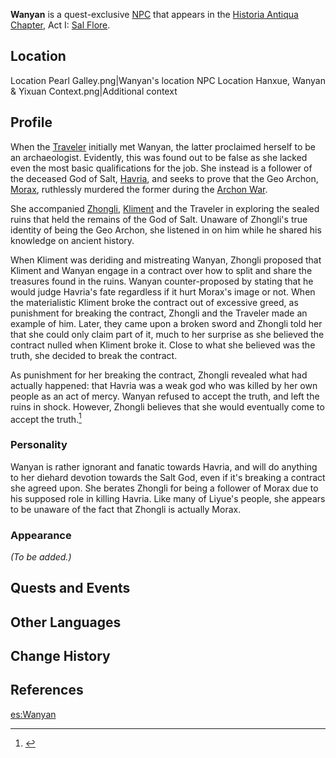 {{Meta
<!-- REMOVE THIS TEMPLATE AFTER ADDING MISSING INFO -->
|missing_NPC_profile  = yes
}}
{{Character Infobox
|type             = Quest NPC
|image            = NPC Wanyan.png
|region           = Liyue
|title            = Archaeologist
|title2           = God of Salt Devotee
|affiliation      = Yinyuan Hall
|voiceJP          = [http://amuleto.jp/talents/watanabechihiro.html Watanabe Chihiro (渡辺 千絢)]<ref>Amuleto: [http://amuleto.jp/talents/watanabechihiro.html JP VA's Profile]</ref>
}}
'''Wanyan''' {{Lang|zh=宛煙|zh_rm=Wǎnyān}} is a quest-exclusive [[NPC]] that appears in the [[Historia Antiqua Chapter]], Act I: [[Sal Flore]].

==Location==
<gallery hideaddbutton="true" captionalign="center">
Location Pearl Galley.png|Wanyan's location
NPC Location Hanxue, Wanyan & Yixuan Context.png|Additional context
</gallery>

==Profile==
When the [[Traveler]] initially met Wanyan, the latter proclaimed herself to be an archaeologist. Evidently, this was found out to be false as she lacked even the most basic qualifications for the job. She instead is a follower of the deceased God of Salt, [[Havria]], and seeks to prove that the Geo Archon, [[Morax]], ruthlessly murdered the former during the [[Archon War]].

She accompanied [[Zhongli]], [[Kliment]] and the Traveler in exploring the sealed ruins that held the remains of the God of Salt. Unaware of Zhongli's true identity of being the Geo Archon, she listened in on him while he shared his knowledge on ancient history.

When Kliment was deriding and mistreating Wanyan, Zhongli proposed that Kliment and Wanyan engage in a contract over how to split and share the treasures found in the ruins. Wanyan counter-proposed by stating that he would judge Havria's fate regardless if it hurt Morax's image or not. When the materialistic Kliment broke the contract out of excessive greed, as punishment for breaking the contract, Zhongli and the Traveler made an example of him. Later, they came upon a broken sword and Zhongli told her that she could only claim part of it, much to her surprise as she believed the contract nulled when Kliment broke it. Close to what she believed was the truth, she decided to break the contract.

As punishment for her breaking the contract, Zhongli revealed what had actually happened: that Havria was a weak god who was killed by her own people as an act of mercy. Wanyan refused to accept the truth, and left the ruins in shock. However, Zhongli believes that she would eventually come to accept the truth.<ref>{{Ref/Quest|Farewell, Sweet Salt}}</ref>

===Personality===
Wanyan is rather ignorant and fanatic towards Havria, and will do anything to her diehard devotion towards the Salt God, even if it's breaking a contract she agreed upon. She berates Zhongli for being a follower of Morax due to his supposed role in killing Havria. Like many of Liyue's people, she appears to be unaware of the fact that Zhongli is actually Morax.

===Appearance===
''(To be added.)''

==Quests and Events==
{{Quest Appearances}}

==Other Languages==
{{Other Languages|default_hidden = 1
|en      = Wanyan
|zhs     = 宛烟
|zhs_rm  = Wǎnyān
|zht     = 宛煙
|zht_rm  = Wǎnyān
|ja      = 宛煙
|ja_rm   = En'en{{Assumed}}
|ko      = {{tt|완연|宛煙}}
|ko_rm   = Wanyeon
|es      = Wanyan
|fr      = Wanyan
|ru      = Вань Янь
|th      = Wanyan
|vi      = Wanyan
|de      = Wanyan
|id      = Wanyan
|pt      = Wanyan
}}

==Change History==
{{Change History|1.1}}

==References==
{{Reflist}}

[[es:Wanyan]]